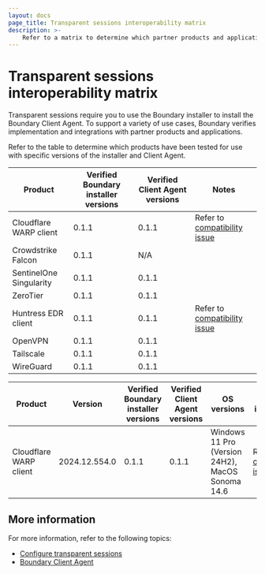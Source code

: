 ```yaml
---
layout: docs
page_title: Transparent sessions interoperability matrix
description: >-
    Refer to a matrix to determine which partner products and applications are supported by the Boundary components required for transparent sessions.
---
```


# Transparent sessions interoperability matrix

Transparent sessions require you to use the Boundary installer to install the Boundary Client Agent.
To support a variety of use cases, Boundary verifies implementation and integrations with partner products and applications.

Refer to the table to determine which products have been tested for use with specific versions of the installer and Client Agent.

| Product | Verified Boundary installer versions | Verified Client Agent versions | Notes |
|----------------|---------------------------|----------------------------|---------------|
| Cloudflare WARP client | 0.1.1 | 0.1.1 | Refer to [compatibility issue](/boundary/docs/api-clients/client-agent#cloudflare-warp-client)
| Crowdstrike Falcon | 0.1.1 | N/A |
| SentinelOne Singularity | 0.1.1 | 0.1.1 |
| ZeroTier | 0.1.1 | 0.1.1 |
| Huntress EDR client | 0.1.1 | 0.1.1| Refer to [compatibility issue](/boundary/docs/api-clients/client-agent#huntress-edr-client)
| OpenVPN | 0.1.1 | 0.1.1 |
| Tailscale | 0.1.1 | 0.1.1 |
| WireGuard | 0.1.1 | 0.1.1 |

| Product | Version | Verified Boundary installer versions | Verified Client Agent versions | OS versions | Additional information
|---------|---------|--------------------------------------|--------------------------------|-------------|------------|
| Cloudflare WARP client | 2024.12.554.0 | 0.1.1 | 0.1.1 | Windows 11 Pro (Version 24H2), MacOS Sonoma 14.6 | Refer to [compatibility issue](/boundary/docs/api-clients/client-agent#cloudflare-warp-client)

## More information

For more information, refer to the following topics:

- [Configure transparent sessions](/boundary/docs/configuration/target-aliases/transparent-sessions)
- [Boundary Client Agent](/boundary/docs/api-clients/client-agent)